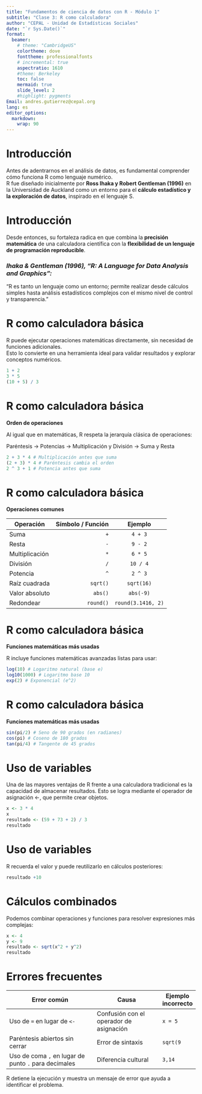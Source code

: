 ```yaml
---
title: "Fundamentos de ciencia de datos con R - Módulo 1"
subtitle: "Clase 3: R como calculadora"
author: "CEPAL - Unidad de Estadísticas Sociales"
date: "`r Sys.Date()`"
format: 
  beamer: 
    # theme: "CambridgeUS"
    colortheme: dove
    fonttheme: professionalfonts
    # incremental: true
    aspectratio: 1610
    #theme: Berkeley
    toc: false
    mermaid: true  
    slide_level: 2
    #highlight: pygments
Email: andres.gutierrez@cepal.org
lang: es
editor_options:
  markdown:
    wrap: 90
---
```



# Introducción

Antes de adentrarnos en el análisis de datos, es fundamental comprender cómo funciona R como lenguaje numérico.  
R fue diseñado inicialmente por **Ross Ihaka y Robert Gentleman (1996)** en la Universidad de Auckland como un entorno para el **cálculo estadístico y la exploración de datos**, inspirado en el lenguaje S. 

# Introducción

Desde entonces, su fortaleza radica en que combina la **precisión matemática** de una calculadora científica con la **flexibilidad de un lenguaje de programación reproducible**.


:::{.callout-tip}
### *Ihaka & Gentleman (1996), “R: A Language for Data Analysis and Graphics”:*
“R es tanto un lenguaje como un entorno; permite realizar desde cálculos simples hasta análisis estadísticos complejos con el mismo nivel de control y transparencia.” 
:::

# R como calculadora básica 

R puede ejecutar operaciones matemáticas directamente, sin necesidad de funciones adicionales.  
Esto lo convierte en una herramienta ideal para validar resultados y explorar conceptos numéricos.

```r
1 + 2
3 * 5
(10 + 5) / 3
```

# R como calculadora básica 

**Orden de operaciones**

Al igual que en matemáticas, R respeta la jerarquía clásica de operaciones:

Paréntesis → Potencias → Multiplicación y División → Suma y Resta

```r

2 + 3 * 4 # Multiplicación antes que suma
(2 + 3) * 4 # Paréntesis cambia el orden
2 ^ 3 + 1 # Potencia antes que suma
```


# R como calculadora básica 

**Operaciones comunes**

| Operación      | Símbolo / Función |       Ejemplo      | 
| -------------- | ----------------: | :----------------: | 
| Suma           |               `+` |       `4 + 3`      | 
| Resta          |               `-` |       `9 - 2`      |  
| Multiplicación |               `*` |       `6 * 5`      |    
| División       |               `/` |      `10 / 4`      |  
| Potencia       |               `^` |       `2 ^ 3`      |   
| Raíz cuadrada  |          `sqrt()` |     `sqrt(16)`     |    
| Valor absoluto |           `abs()` |      `abs(-9)`     |  
| Redondear      |         `round()` | `round(3.1416, 2)` |    

# R como calculadora básica 

**Funciones matemáticas más usadas**

R incluye funciones matemáticas avanzadas listas para usar:

```r
log(10) # Logaritmo natural (base e)
log10(1000) # Logaritmo base 10
exp(2) # Exponencial (e^2)
```

# R como calculadora básica 

**Funciones matemáticas más usadas**

```r
sin(pi/2) # Seno de 90 grados (en radianes)
cos(pi) # Coseno de 180 grados
tan(pi/4) # Tangente de 45 grados
```
# Uso de variables

Una de las mayores ventajas de R frente a una calculadora tradicional es la capacidad de almacenar resultados.
Esto se logra mediante el operador de asignación <-, que permite crear objetos.

```r
x <- 3 * 4
x
resultado <- (59 + 73 + 2) / 3
resultado
```

# Uso de variables

R recuerda el valor y puede reutilizarlo en cálculos posteriores:

```r

resultado +10
```

# Cálculos combinados

Podemos combinar operaciones y funciones para resolver expresiones más complejas:

```r
x <- 4
y <- 9
resultado <- sqrt(x^2 + y^2)
resultado
```

# Errores frecuentes

| Error común                                          | Causa                                   | Ejemplo incorrecto |
| ---------------------------------------------------- | --------------------------------------- | ------------------ |
| Uso de `=` en lugar de `<-`                          | Confusión con el operador de asignación | `x = 5`            |
| Paréntesis abiertos sin cerrar                       | Error de sintaxis                       | `sqrt(9`           |
| Uso de coma `,` en lugar de punto `.` para decimales | Diferencia cultural                     | `3,14`             |

R detiene la ejecución y muestra un mensaje de error que ayuda a identificar el problema.